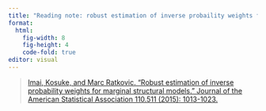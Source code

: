 ```yaml
---
title: "Reading note: robust estimation of inverse probaility weights for marginal structural models"
format: 
  html:
    fig-width: 8
    fig-height: 4
    code-fold: true
editor: visual
---
```


> [Imai, Kosuke, and Marc Ratkovic. "Robust estimation of inverse probability weights for marginal structural models." Journal of the American Statistical Association 110.511 (2015): 1013-1023.](https://www.tandfonline.com/doi/full/10.1080/01621459.2014.956872?src=recsys)


